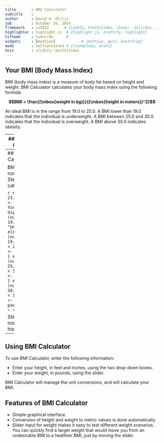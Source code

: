 ```yaml
---
title       : BMI Calculator
subtitle    : 
author      : David H. Millis
job         : October 26, 2014
framework   : io2012       # {io2012, html5slides, shower, dzslides, ...}
highlighter : highlight.js  # {highlight.js, prettify, highlight}
hitheme     : tomorrow      # 
widgets     : [mathjax]            # {mathjax, quiz, bootstrap}
mode        : selfcontained # {standalone, draft}
knit        : slidify::knit2slides
---
```

## Your BMI (Body Mass Index)

BMI (body mass index) is a measure of body fat based on height and weight. BMI Calculator calculates your body mass index using the following formula:

<b>$$BMI = \frac{(\mbox{weight in kg})}{(\mbox{height in meters})^2}$$</b>

An ideal BMI is in the range from 19.0 to 25.0. A BMI lower than 19.0 indicates that the individual is underweight. A BMI between  25.0 and 30.0 indicates that the individual is overweight. A BMI above 30.0 indicates obesity.

---
## Sample BMI Calculation

Let's consider Steve, whose height is 5'10" and weight is 160 pounds. BMI Calculator does the following calculations:

```r
num_feet <- 5; num_inches <- 10; num_weight_lb <- 160

num_height_inches <- num_feet * 12 + num_inches
num_height_meters <- num_height_inches * 0.025
num_weight_kg <- num_weight_lb * 0.45
num_bmi <- num_weight_kg/num_height_meters^2

print (num_bmi)
```

---
## BMI Categories

BMI Calculator now determines Steve's body fat category:

```r
num_bmi <- 23.51; str_bmi <- format(num_bmi, digits=2)  
if (num_bmi < 19.0) 
  { msg <- "Underweight"
} else if (num_bmi >= 19.0 && num_bmi < 25.0) 
  { msg <- "Ideal BMI"
} else if (num_bmi >= 25.0 && num_bmi < 30.0) 
  { msg <- "Overweight"
} else if (num_bmi >= 30.0 && num_bmi < 34.5) 
  { msg <- "Obese" }
paste(str_bmi, " ", msg)
```
So Steve has a normal BMI for his height.

---
## Using BMI Calculator

To use BMI Calculator, enter the following information:

- Enter your height, in feet and inches, using the two drop-down boxes.
- Enter your weight, in pounds, using the slider.

BMI Calculator will manage the unit conversions, and will calculate your BMI.

## Features of BMI Calculator

- Simple graphical interface.
- Conversion of height and weight to metric values is done automatically.
- Slider input for weight makes it easy to test different weight scenarios. You can quickly find a target weight that would move you from an undesirable BMI to a healthier BMI, just by moving the slider.
